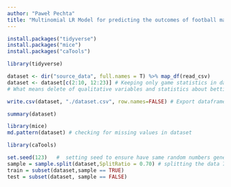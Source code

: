 ```yaml
---
author: "Paweł Pechta"
title: "Multinomial LR Model for predicting the outcomes of football matches"
---
```


```r
install.packages("tidyverse")
install.packages("mice")
install.packages("caTools")
```


```r
library(tidyverse)

dataset <- dir("source_data", full.names = T) %>% map_df(read_csv)
dataset <- dataset[c(2:10, 12:23)] # Keeping only game statistics in dataset
# What means delete of qualitative variables and statistics about betting from source datasets 
```

```r
write.csv(dataset, "./dataset.csv", row.names=FALSE) # Export dataframe to csv file
```

```r
summary(dataset)

library(mice)
md.pattern(dataset) # checking for missing values in dataset
```


```r
library(caTools)

set.seed(123)   #  setting seed to ensure have same random numbers generated
sample = sample.split(dataset,SplitRatio = 0.70) # splitting the data 70:30 ratio into training and test set
train = subset(dataset,sample == TRUE) 
test = subset(dataset, sample == FALSE)
```